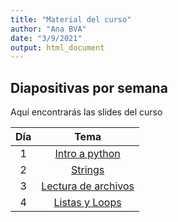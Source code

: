 ```yaml
---
title: "Material del curso"
author: "Ana BVA"
date: "3/9/2021"
output: html_document
---
```


## Diapositivas por semana

Aquí encontrarás las slides del curso

| Día | Tema   |
|:---:|:------:|
| 1   | [Intro a python](slides/1-IntroPython.html)
| 2   | [Strings](slides/2-Strings.html) 
| 3   | [Lectura de archivos](slides/3-LecturaArchivos.html) 
| 4   | [Listas y Loops](slides/4-Listas&Loops.html) 
